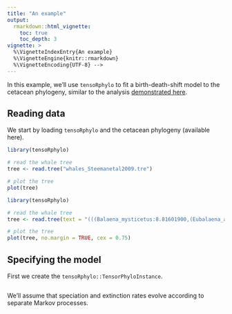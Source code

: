 ```yaml
---
title: "An example"
output:
  rmarkdown::html_vignette:
    toc: true
    toc_depth: 3
vignette: >
  %\VignetteIndexEntry{An example}
  %\VignetteEngine{knitr::rmarkdown}
  %\VignetteEncoding{UTF-8} -->
---
```


In this example, we'll use `tensoRphylo` to fit a birth-death-shift model to the cetacean phylogeny, similar to the analysis [demonstrated here](https://speciationextinction.info/articles/MiSSE-vignette.html).

## Reading data

We start by loading `tensoRphylo` and the cetacean phylogeny (available here).
```r
library(tensoRphylo)

# read the whale tree
tree <- read.tree("whales_Steemanetal2009.tre")

# plot the tree
plot(tree)
```

```r
library(tensoRphylo)

# read the whale tree
tree <- read.tree(text = "(((Balaena_mysticetus:8.81601900,(Eubalaena_australis:1.62202100,(Eubalaena_glacialis:0.34702900,Eubalaena_japonica:0.34702900):1.27499200):7.19399800):19.18398100,(Caperea_marginata:26.06301600,(Eschrichtius_robustus:17.89065500,(((Balaenoptera_acutorostrata:5.27807100,Balaenoptera_bonaerensis:5.27807100):9.82125300,(Balaenoptera_physalus:10.47223400,Megaptera_novaeangliae:10.47223400):4.62709000):0.96736100,(Balaenoptera_musculus:12.84739500,(Balaenoptera_omurai:11.38295800,(Balaenoptera_borealis:5.26532500,(Balaenoptera_brydei:4.32202200,Balaenoptera_edeni:4.32202200):0.94330300):6.11763300):1.46443700):3.21929000):1.82397000):8.17236100):1.93698400):7.85784400,((Physeter_catodon:22.04439100,(Kogia_breviceps:8.80301800,Kogia_simus:8.80301800):13.24137300):11.75461200,((Platanista_gangetica:0.28307000,Platanista_minor:0.28307000):32.10759100,((Tasmacetus_shepherdi:19.19566400,((Berardius_arnuxii:6.28945000,Berardius_bairdii:6.28945000):11.73396200,(Ziphius_cavirostris:15.66970200,((Indopacetus_pacificus:11.02830400,(Hyperoodon_ampullatus:8.10026600,Hyperoodon_planifrons:8.10026600):2.92803800):3.51197900,(Mesoplodon_bidens:13.04286900,(Mesoplodon_traversii:11.07929300,(Mesoplodon_ginkgodens:8.92594300,(Mesoplodon_europaeus:8.25210300,(Mesoplodon_mirus:7.67742400,((Mesoplodon_bowdoini:4.73244800,(Mesoplodon_carlhubbsi:4.17096800,Mesoplodon_layardii:4.17096800):0.56148000):2.44423200,(Mesoplodon_hectori:6.37563100,((Mesoplodon_densirostris:4.92715900,Mesoplodon_stejnegeri:4.92715900):0.86942800,(Mesoplodon_grayi:5.09638400,(Mesoplodon_perrini:4.16622600,Mesoplodon_peruvianus:4.16622600):0.93015800):0.70020200):0.57904500):0.80104900):0.50074400):0.57467900):0.67384000):2.15335000):1.96357700):1.49741400):1.12941900):2.35371000):1.17225200):12.42586500,((Lipotes_vexillifer:24.69821400,(Inia_geoffrensis:18.22641900,Pontoporia_blainvillei:18.22641900):6.47179400):1.30178600,(((Delphinapterus_leucas:5.46643200,Monodon_monoceros:5.46643200):8.59512200,((Neophocaena_phocaenoides:4.98587600,(Phocoena_phocoena:3.70627600,Phocoenoides_dalli:3.70627600):1.27960000):0.63050500,(Phocoena_sinus:4.94717000,(Phocoena_dioptrica:4.04570300,Phocoena_spinipinnis:4.04570300):0.90146700):0.66921000):8.44517400):3.87787200,(Orcinus_orca:10.70277000,((Orcaella_brevirostris:8.20905000,(Grampus_griseus:6.04703000,(Pseudorca_crassidens:5.49324100,(Feresa_attenuata:4.45272000,(Peponocephala_electra:3.04867500,(Globicephala_macrorhynchus:1.47078200,Globicephala_melas:1.47078200):1.57789300):1.40404500):1.04052100):0.55379000):2.16202000):1.22896300,(Lagenorhynchus_albirostris:8.71603900,((Lagenorhynchus_acutus:6.97518500,((Lissodelphis_borealis:1.36135800,Lissodelphis_peronii:1.36135800):3.90213700,((Cephalorhynchus_hectori:3.29116300,(Cephalorhynchus_commersonii:1.82123900,Cephalorhynchus_eutropia:1.82123900):1.46992500):1.27972900,(Lagenorhynchus_obscurus:3.79185300,(Lagenorhynchus_obliquidens:2.91977900,(Cephalorhynchus_heavisidii:2.09621900,(Lagenorhynchus_australis:1.57043300,Lagenorhynchus_cruciger:1.57043300):0.52578600):0.82356000):0.87207400):0.77904000):0.69260200):1.71169000):1.16787300,((Steno_bredanensis:5.89750600,(Sotalia_fluviatilis:3.21256100,Sotalia_guianensis:3.21256100):2.68494500):1.61688800,((Lagenodelphis_hosei:3.44536000,Stenella_longirostris:3.44536000):0.91035700,((Stenella_attenuata:3.07917000,(Tursiops_aduncus:2.19441300,Tursiops_truncatus:2.19441300):0.88475700):0.54694500,(Sousa_chinensis:2.83298000,(Stenella_clymene:1.93481200,((Stenella_coeruleoalba:1.01116300,Stenella_frontalis:1.01116300):0.49557400,(Delphinus_tropicalis:1.26811400,(Delphinus_capensis:0.92486200,Delphinus_delphis:0.92486200):0.34325200):0.23862300):0.42807500):0.89816800):0.79313500):0.72960200):3.15867700):0.62866400):0.57298100):0.72197400):1.26475700):7.23665700):8.06057400):5.62152800):0.76913200):1.40834300):2.05884100);")

# plot the tree
plot(tree, no.margin = TRUE, cex = 0.75)
```

## Specifying the model

First we create the `tensoRphylo::TensorPhyloInstance`.
```r

```

We'll assume that speciation and extinction rates evolve according to separate Markov processes.
















